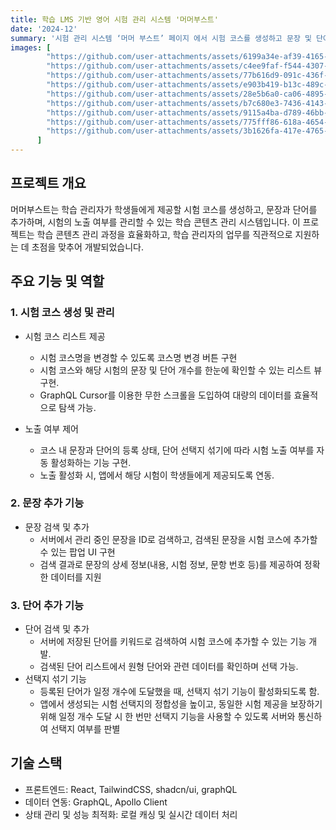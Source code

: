 ```yaml
---
title: 학습 LMS 기반 영어 시험 관리 시스템 '머머부스트'
date: '2024-12'
summary: '시험 관리 시스템 ‘머머 부스트’ 페이지 에서 시험 코스를 생성하고 문장 및 단어를 추가할 수 있는 서비스'
images: [
        "https://github.com/user-attachments/assets/6199a34e-af39-4165-8b6b-9a07901e3bc8",
        "https://github.com/user-attachments/assets/c4ee9faf-f544-4307-a2c9-48cff7ef38d6",
        "https://github.com/user-attachments/assets/77b616d9-091c-436f-aa31-ed183573653e",
        "https://github.com/user-attachments/assets/e903b419-b13c-489c-87a5-3daaa16d80f2",
        "https://github.com/user-attachments/assets/28e5b6a0-ca06-4895-9a1a-f07ae77cefaf",
        "https://github.com/user-attachments/assets/b7c680e3-7436-4143-9c78-e3f79aba3755",
        "https://github.com/user-attachments/assets/9115a4ba-d789-46bb-82bf-b53820cbd736",
        "https://github.com/user-attachments/assets/775fff86-618a-4654-a470-2d4fa73e6b34",
        "https://github.com/user-attachments/assets/3b1626fa-417e-4765-b7c3-37013e8ed545",
      ]
---
```

## 프로젝트 개요
머머부스트는 학습 관리자가 학생들에게 제공할 시험 코스를 생성하고, 문장과 단어를 추가하며, 시험의 노출 여부를 관리할 수 있는 학습 콘텐츠 관리 시스템입니다. 이 프로젝트는 학습 콘텐츠 관리 과정을 효율화하고, 학습 관리자의 업무를 직관적으로 지원하는 데 초점을 맞추어 개발되었습니다.

## 주요 기능 및 역할
### 1. 시험 코스 생성 및 관리
- 시험 코스 리스트 제공
    - 시험 코스명을 변경할 수 있도록 코스명 변경 버튼 구현
    - 시험 코스와 해당 시험의 문장 및 단어 개수를 한눈에 확인할 수 있는 리스트 뷰 구현.
    - GraphQL Cursor를 이용한 무한 스크롤을 도입하여 대량의 데이터를 효율적으로 탐색 가능.

- 노출 여부 제어
    - 코스 내 문장과 단어의 등록 상태, 단어 선택지 섞기에 따라 시험 노출 여부를 자동 활성화하는 기능 구현.
    - 노출 활성화 시, 앱에서 해당 시험이 학생들에게 제공되도록 연동.


### 2. 문장 추가 기능
- 문장 검색 및 추가
    - 서버에서 관리 중인 문장을 ID로 검색하고, 검색된 문장을 시험 코스에 추가할 수 있는 팝업 UI 구현
    - 검색 결과로 문장의 상세 정보(내용, 시험 정보, 문항 번호 등)를 제공하여 정확한 데이터를 지원

### 3. 단어 추가 기능
- 단어 검색 및 추가
    - 서버에 저장된 단어를 키워드로 검색하여 시험 코스에 추가할 수 있는 기능 개발.
    - 검색된 단어 리스트에서 원형 단어와 관련 데이터를 확인하며 선택 가능.
- 선택지 섞기 기능
    - 등록된 단어가 일정 개수에 도달했을 때, 선택지 섞기 기능이 활성화되도록 함.
    - 앱에서 생성되는 시험 선택지의 정합성을 높이고, 동일한 시험 제공을 보장하기 위해 일정 개수 도달 시 한 번만 선택지 기능을 사용할 수 있도록 서버와 통신하여 선택지 여부를 판별

## 기술 스택
- 프론트엔드: React, TailwindCSS, shadcn/ui, graphQL
- 데이터 연동: GraphQL, Apollo Client
- 상태 관리 및 성능 최적화: 로컬 캐싱 및 실시간 데이터 처리
